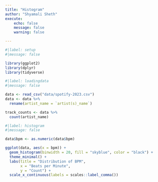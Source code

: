 ```yaml
---
title: "Histogram"
author: "Shyamali Sheth"
execute:
    echo: false
    message: false
    warning: false

---
```


```r
#|label: setup
#|message: false

library(ggplot2)
library(dplyr)
library(tidyverse)
```

```r
#|label: loadingdata
#|message: false

data <- read_csv("data/spotify-2023.csv")
data <- data %>%
  rename(artist_name = `artist(s)_name`)

track_counts <- data %>%
  count(artist_name)
```

```r
#|label: histogram
#|message: false

data$bpm <- as.numeric(data$bpm)

ggplot(data, aes(x = bpm)) +
  geom_histogram(binwidth = 20, fill = "skyblue", color = "black") +
  theme_minimal() +
  labs(title = "Distribution of BPM",
       x = "Beats per Minute",
       y = "Count") +
  scale_x_continuous(labels = scales::label_comma())
```